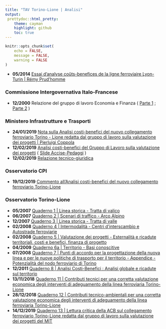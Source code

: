 ```yaml
---
title: "TAV Torino-Lione | Analisi"
output:
 prettydoc::html_pretty:
    theme: cayman
    highlight: github
    toc: true
---
```

```r
knitr::opts_chunk$set(
	echo = FALSE,
	message = FALSE,
	warning = FALSE
)
```
* **05/2014** [Essai d’analyse coûts-benefices de la ligne ferroviaire Lyon-Turin | Rémy Prud’homme](http://www.presidioeuropa.net/blog/wp-content/uploads/2014/11/2014-ACB-Lyon-Turin-Rémy-Prudhomme.pdf)

### Commissione Intergovernativa Italo-Francese 
* **12/2000** Relazione del gruppo di lavoro Economia e Finanza (  [Parte 1](https://www.dropbox.com/s/tdbtv00mwruouqn/documento%20CIG%201-2.pdf?dl=0) ; [Parte 2](https://www.dropbox.com/s/tg8t8tef9oynp7s/documento%20CIG%202-2.pdf?dl=0) )

### Ministero Infrastrutture e Trasporti
* **24/01/2019** [Nota sulla Analisi costi-benefici del nuovo collegamento ferroviario Torino - Lione redatta dal gruppo di lavoro sulla valutazione dei progetti | Pierluigi Coppola](https://pitmonticone.github.io/Torino-Lione/Nota-sulla-Analisi-costi-benefici_P.Coppola.pdf)
* **12/02/2019** [Analisi costi-benefici del Gruppo di Lavoro sulla valutazione dei progetti](http://www.mit.gov.it/sites/default/files/media/notizia/2019-02/ACB%20nuovo%20collegamento%20ferroviario%20Torino%20-%20Lione.pdf) ( [Slide Accise-Pedaggi](https://pitmonticone.github.io/Torino-Lione/Slide Accise-Pedaggi.pdf) )
* **12/02/2019** [Relazione tecnico-giuridica](http://www.mit.gov.it/sites/default/files/media/notizia/2019-02/Relazione%20tecnico-giuridica%20Torino-Lione.pdf)


### Osservatorio CPI
* **19/12/2019** [Commento all’Analisi costi-benefici del nuovo collegamento ferroviario Torino-Lione](https://osservatoriocpi.unicatt.it/cpi-archivio-studi-e-analisi-commento-all-analisi-costi-benefici-del-nuovo-collegamento-ferroviario)

### Osservatorio Torino-Lione
* **05/2007** [Quaderno 1 | Linea storica - Tratta di valico](http://presidenza.governo.it/osservatorio_torino_lione/quaderni/Quaderno1.pdf)
* **06/2007** [Quaderno 2 | Scenari di traffico - Arco Alpino](http://presidenza.governo.it/osservatorio_torino_lione/quaderni/Quaderno2.pdf)
* **12/2007** [Quaderno 3 | Linea storica - Tratta di valle](http://presidenza.governo.it/osservatorio_torino_lione/quaderni/Quaderno3.pdf)
* **02/2008** [Quaderno 4 | Intermodalità - Centri d'interscambio e Autostrade ferroviarie](http://presidenza.governo.it/osservatorio_torino_lione/quaderni/Quaderno4.pdf)
* **02/2008** [Quaderno 5 | Valutazione dei progetti - Esternalità e ricadute territoriali, costi e benefici, finanza di progetto](http://presidenza.governo.it/osservatorio_torino_lione/quaderni/Quaderno5.pdf)
* **04/2009** [Quaderno 6a | Territorio - Basi conoscitive](http://presidenza.governo.it/osservatorio_torino_lione/quaderni/Quaderno6_a.pdf)
* **07/2008** [Quaderno 7 | Punti di accordo per la progettazione della nuova linea e per le nuove politiche di trasporto per il territorio - Appendice - Potenzialità del nodo ferroviario di Torino](http://presidenza.governo.it/osservatorio_torino_lione/quaderni/Quaderno7.pdf)
* **12/2011** [Quaderno 8 | Analisi Costi-Benefici : Analisi globale e ricadute sul territorio](http://presidenza.governo.it/osservatorio_torino_lione/quaderni/quaderno8.pdf)
* **13/11/2018** [Quaderno 11 | Contributi tecnici per una corretta valutazione economica degli interventi di adeguamento della linea ferroviaria Torino-Lione](http://presidenza.governo.it/osservatorio_torino_lione/quaderni/quaderno11.pdf)
* **28/12/2018** [Quaderno 12 | Contributi tecnico-ambientali per una corretta valutazione economica degli interventi di adeguamento della linea ferroviaria Torino-Lione](http://presidenza.governo.it/osservatorio_torino_lione/quaderni/quaderno12.pdf)
* **14/12/2019** [Quaderno 13 | Lettura critica della ACB sul collegamento ferroviario Torino-Lione redatta dal gruppo di lavoro sulla valutazione dei progetti del MIT](http://presidenza.governo.it/osservatorio_torino_lione/quaderni/quaderno_13.pdf)
